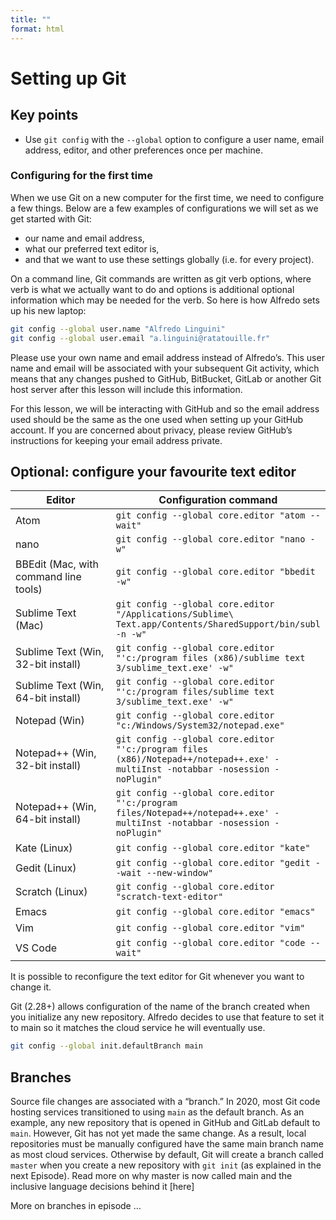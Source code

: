 ```yaml
---
title: ""
format: html
---
```


# Setting up Git  

::: {.callout-note appearance="simple"}
# Key points
- Use `git config` with the `--global` option to configure a user name, email address, editor, and other preferences once per machine.
:::

### Configuring for the first time 

When we use Git on a new computer for the first time, we need to configure a few things. Below are a few examples of configurations we will set as we get started with Git:

- our name and email address,
- what our preferred text editor is,
- and that we want to use these settings globally (i.e. for every project).

On a command line, Git commands are written as git verb options, where verb is what we actually want to do and options is additional optional information which may be needed for the verb. So here is how Alfredo sets up his new laptop:

```bash
git config --global user.name "Alfredo Linguini"
git config --global user.email "a.linguini@ratatouille.fr"
```

Please use your own name and email address instead of Alfredo’s. This user name and email will be associated with your subsequent Git activity, which means that any changes pushed to GitHub, BitBucket, GitLab or another Git host server after this lesson will include this information.

For this lesson, we will be interacting with GitHub and so the email address used should be the same as the one used when setting up your GitHub account. If you are concerned about privacy, please review GitHub’s instructions for keeping your email address private.

::: {.callout-tip collapse="true"}
## Optional: configure your favourite text editor

| Editor                              | Configuration command |
|-------------------------------------|------------------------|
| Atom                                | ```
git config --global core.editor "atom --wait"
``` |
| nano                                | ```
git config --global core.editor "nano -w"
``` |
| BBEdit (Mac, with command line tools)| ```
git config --global core.editor "bbedit -w"
``` |
| Sublime Text (Mac)                  | ```
git config --global core.editor "/Applications/Sublime\ Text.app/Contents/SharedSupport/bin/subl -n -w"
``` |
| Sublime Text (Win, 32-bit install)  | ```
git config --global core.editor "'c:/program files (x86)/sublime text 3/sublime_text.exe' -w"
``` |
| Sublime Text (Win, 64-bit install)  | ```
git config --global core.editor "'c:/program files/sublime text 3/sublime_text.exe' -w"
``` |
| Notepad (Win)                       | ```
git config --global core.editor "c:/Windows/System32/notepad.exe"
``` |
| Notepad++ (Win, 32-bit install)     | ```
git config --global core.editor "'c:/program files (x86)/Notepad++/notepad++.exe' -multiInst -notabbar -nosession -noPlugin"
``` |
| Notepad++ (Win, 64-bit install)     | ```
git config --global core.editor "'c:/program files/Notepad++/notepad++.exe' -multiInst -notabbar -nosession -noPlugin"
``` |
| Kate (Linux)                        | ```
git config --global core.editor "kate"
``` |
| Gedit (Linux)                       | ```
git config --global core.editor "gedit --wait --new-window"
``` |
| Scratch (Linux)                     | ```
git config --global core.editor "scratch-text-editor"
``` |
| Emacs                               | ```
git config --global core.editor "emacs"
``` |
| Vim                                 | ```
git config --global core.editor "vim"
``` |
| VS Code                             | ```
git config --global core.editor "code --wait"
``` |

It is possible to reconfigure the text editor for Git whenever you want to change it.
:::

Git (2.28+) allows configuration of the name of the branch created when you initialize any new repository. Alfredo decides to use that feature to set it to main so it matches the cloud service he will eventually use.

```bash
git config --global init.defaultBranch main
```

::: {.callout-important}
## Branches
Source file changes are associated with a “branch.” In 2020, most Git code hosting services transitioned to using `main` as the default branch. As an example, any new repository that is opened in GitHub and GitLab default to `main`. However, Git has not yet made the same change. As a result, local repositories must be manually configured have the same main branch name as most cloud services. Otherwise by default, Git will create a branch called `master` when you create a new repository with `git init` (as explained in the next Episode). Read more on why master is now called main and the inclusive language decisions behind it [here]  

More on branches in episode ...
:::




